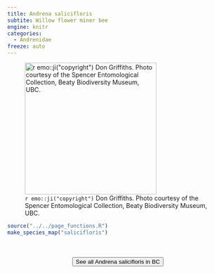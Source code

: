 ```yaml
---
title: Andrena salicifloris
subtite: Willow flower miner bee
engine: knitr
categories:
  - Andrenidae
freeze: auto
---
```

![`r emo::ji("copyright")` Don Griffiths. Photo courtesy of the Spencer Entomological Collection, Beaty Biodiversity Museum, UBC.](https://www.zoology.ubc.ca/entomology/main/Hymenoptera/Andrenidae/Andrena%20salicifloris%20(3lateral).jpg){height=300}





```r
source("../../page_functions.R")
make_species_map("salicifloris")
```
<br><br>
<center>


<a href="https://www.zoology.ubc.ca/entomology/main/Hymenoptera/Andrenidae/Andrena%20salicifloris.php"><button type="button" class="btn btn-secondary">See all Andrena salicifloris in BC <i class="fa-solid fa-arrow-up-right-from-square"></i> </button></a>
</center>
